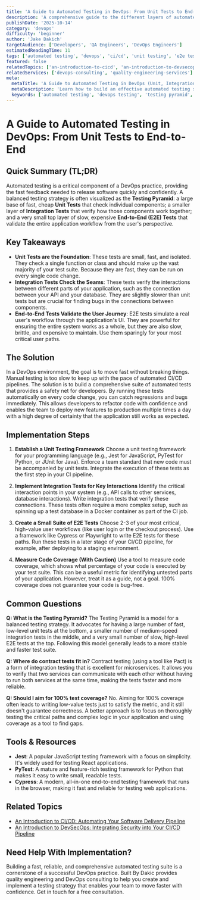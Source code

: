 ```yaml
---
title: 'A Guide to Automated Testing in DevOps: From Unit Tests to End-to-End'
description: 'A comprehensive guide to the different layers of automated testing in a DevOps workflow, including unit, integration, and end-to-end tests, and how to build a balanced test suite.'
publishDate: '2025-10-14'
category: 'devops'
difficulty: 'beginner'
author: 'Jake Dakich'
targetAudience: ['Developers', 'QA Engineers', 'DevOps Engineers']
estimatedReadingTime: 11
tags: ['automated testing', 'devops', 'ci/cd', 'unit testing', 'e2e testing', 'coding-cli', 'how-it-works', 'agent']
featured: false
relatedTopics: ['an-introduction-to-cicd', 'an-introduction-to-devsecops']
relatedServices: ['devops-consulting', 'quality-engineering-services']
meta:
  metaTitle: 'A Guide to Automated Testing in DevOps (Unit, Integration, E2E)'
  metaDescription: 'Learn how to build an effective automated testing strategy for DevOps. This guide covers the testing pyramid, including unit, integration, and end-to-end (E2E) tests.'
  keywords: ['automated testing', 'devops testing', 'testing pyramid', 'ci/cd testing']
---
```


# A Guide to Automated Testing in DevOps: From Unit Tests to End-to-End

## Quick Summary (TL;DR)

Automated testing is a critical component of a DevOps practice, providing the fast feedback needed to release software quickly and confidently. A balanced testing strategy is often visualized as the **Testing Pyramid**: a large base of fast, cheap **Unit Tests** that check individual components; a smaller layer of **Integration Tests** that verify how those components work together; and a very small top layer of slow, expensive **End-to-End (E2E) Tests** that validate the entire application workflow from the user's perspective.

## Key Takeaways

- **Unit Tests are the Foundation**: These tests are small, fast, and isolated. They check a single function or class and should make up the vast majority of your test suite. Because they are fast, they can be run on every single code change.
- **Integration Tests Check the Seams**: These tests verify the interactions between different parts of your application, such as the connection between your API and your database. They are slightly slower than unit tests but are crucial for finding bugs in the connections between components.
- **End-to-End Tests Validate the User Journey**: E2E tests simulate a real user's workflow through the application's UI. They are powerful for ensuring the entire system works as a whole, but they are also slow, brittle, and expensive to maintain. Use them sparingly for your most critical user paths.

## The Solution

In a DevOps environment, the goal is to move fast without breaking things. Manual testing is too slow to keep up with the pace of automated CI/CD pipelines. The solution is to build a comprehensive suite of automated tests that provides a safety net for developers. By running these tests automatically on every code change, you can catch regressions and bugs immediately. This allows developers to refactor code with confidence and enables the team to deploy new features to production multiple times a day with a high degree of certainty that the application still works as expected.

## Implementation Steps

1.  **Establish a Unit Testing Framework**
    Choose a unit testing framework for your programming language (e.g., Jest for JavaScript, PyTest for Python, or JUnit for Java). Enforce a team standard that new code must be accompanied by unit tests. Integrate the execution of these tests as the first step in your CI pipeline.

2.  **Implement Integration Tests for Key Interactions**
    Identify the critical interaction points in your system (e.g., API calls to other services, database interactions). Write integration tests that verify these connections. These tests often require a more complex setup, such as spinning up a test database in a Docker container as part of the CI job.

3.  **Create a Small Suite of E2E Tests**
    Choose 2-3 of your most critical, high-value user workflows (like user login or the checkout process). Use a framework like Cypress or Playwright to write E2E tests for these paths. Run these tests in a later stage of your CI/CD pipeline, for example, after deploying to a staging environment.

4.  **Measure Code Coverage (With Caution)**
    Use a tool to measure code coverage, which shows what percentage of your code is executed by your test suite. This can be a useful metric for identifying untested parts of your application. However, treat it as a guide, not a goal. 100% coverage does not guarantee your code is bug-free.

## Common Questions

**Q: What is the Testing Pyramid?**
The Testing Pyramid is a model for a balanced testing strategy. It advocates for having a large number of fast, low-level unit tests at the bottom, a smaller number of medium-speed integration tests in the middle, and a very small number of slow, high-level E2E tests at the top. Following this model generally leads to a more stable and faster test suite.

**Q: Where do contract tests fit in?**
Contract testing (using a tool like Pact) is a form of integration testing that is excellent for microservices. It allows you to verify that two services can communicate with each other without having to run both services at the same time, making the tests faster and more reliable.

**Q: Should I aim for 100% test coverage?**
No. Aiming for 100% coverage often leads to writing low-value tests just to satisfy the metric, and it still doesn't guarantee correctness. A better approach is to focus on thoroughly testing the critical paths and complex logic in your application and using coverage as a tool to find gaps.

## Tools & Resources

- **Jest**: A popular JavaScript testing framework with a focus on simplicity. It's widely used for testing React applications.
- **PyTest**: A mature and feature-rich testing framework for Python that makes it easy to write small, readable tests.
- **Cypress**: A modern, all-in-one end-to-end testing framework that runs in the browser, making it fast and reliable for testing web applications.

## Related Topics

- [An Introduction to CI/CD: Automating Your Software Delivery Pipeline](/category/devops/an-introduction-to-cicd)
- [An Introduction to DevSecOps: Integrating Security into Your CI/CD Pipeline](/category/devops/an-introduction-to-devsecops)

## Need Help With Implementation?

Building a fast, reliable, and comprehensive automated testing suite is a cornerstone of a successful DevOps practice. Built By Dakic provides quality engineering and DevOps consulting to help you create and implement a testing strategy that enables your team to move faster with confidence. Get in touch for a free consultation.

